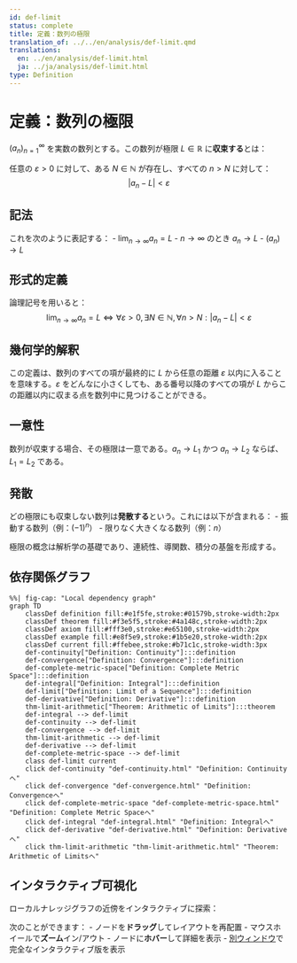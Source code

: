```yaml
---
id: def-limit
status: complete
title: 定義：数列の極限
translation_of: ../../en/analysis/def-limit.qmd
translations:
  en: ../en/analysis/def-limit.html
  ja: ../ja/analysis/def-limit.html
type: Definition
---
```


# 定義：数列の極限 {#def-limit}

$(a_n)_{n=1}^{\infty}$ を実数の数列とする。この数列が極限 $L \in \mathbb{R}$ に**収束する**とは：

任意の $\varepsilon > 0$ に対して、ある $N \in \mathbb{N}$ が存在し、すべての $n > N$ に対して：
$$|a_n - L| < \varepsilon$$

## 記法

これを次のように表記する：
- $\lim_{n \to \infty} a_n = L$
- $n \to \infty$ のとき $a_n \to L$
- $(a_n) \to L$

## 形式的定義

論理記号を用いると：
$$\lim_{n \to \infty} a_n = L \iff \forall \varepsilon > 0, \exists N \in \mathbb{N}, \forall n > N : |a_n - L| < \varepsilon$$

## 幾何学的解釈

この定義は、数列のすべての項が最終的に $L$ から任意の距離 $\varepsilon$ 以内に入ることを意味する。$\varepsilon$ をどんなに小さくしても、ある番号以降のすべての項が $L$ からこの距離以内に収まる点を数列中に見つけることができる。

## 一意性

数列が収束する場合、その極限は一意である。$a_n \to L_1$ かつ $a_n \to L_2$ ならば、$L_1 = L_2$ である。

## 発散

どの極限にも収束しない数列は**発散する**という。これには以下が含まれる：
- 振動する数列（例：$(-1)^n$）
- 限りなく大きくなる数列（例：$n$）

極限の概念は解析学の基礎であり、連続性、導関数、積分の基盤を形成する。

## 依存関係グラフ

```mermaid
%%| fig-cap: "Local dependency graph"
graph TD
    classDef definition fill:#e1f5fe,stroke:#01579b,stroke-width:2px
    classDef theorem fill:#f3e5f5,stroke:#4a148c,stroke-width:2px
    classDef axiom fill:#fff3e0,stroke:#e65100,stroke-width:2px
    classDef example fill:#e8f5e9,stroke:#1b5e20,stroke-width:2px
    classDef current fill:#ffebee,stroke:#b71c1c,stroke-width:3px
    def-continuity["Definition: Continuity"]:::definition
    def-convergence["Definition: Convergence"]:::definition
    def-complete-metric-space["Definition: Complete Metric Space"]:::definition
    def-integral["Definition: Integral"]:::definition
    def-limit["Definition: Limit of a Sequence"]:::definition
    def-derivative["Definition: Derivative"]:::definition
    thm-limit-arithmetic["Theorem: Arithmetic of Limits"]:::theorem
    def-integral --> def-limit
    def-continuity --> def-limit
    def-convergence --> def-limit
    thm-limit-arithmetic --> def-limit
    def-derivative --> def-limit
    def-complete-metric-space --> def-limit
    class def-limit current
    click def-continuity "def-continuity.html" "Definition: Continuityへ"
    click def-convergence "def-convergence.html" "Definition: Convergenceへ"
    click def-complete-metric-space "def-complete-metric-space.html" "Definition: Complete Metric Spaceへ"
    click def-integral "def-integral.html" "Definition: Integralへ"
    click def-derivative "def-derivative.html" "Definition: Derivativeへ"
    click thm-limit-arithmetic "thm-limit-arithmetic.html" "Theorem: Arithmetic of Limitsへ"
```

## インタラクティブ可視化

ローカルナレッジグラフの近傍をインタラクティブに探索：

::: {.graph-viz data-id="def-limit" data-width="700" data-height="500"}
:::

次のことができます：
- ノードを**ドラッグ**してレイアウトを再配置
- マウスホイールで**ズーム**イン/アウト
- ノードに**ホバー**して詳細を表示
- [別ウィンドウ](../../output/interactive/def-limit.html){target="_blank"}で完全なインタラクティブ版を表示
